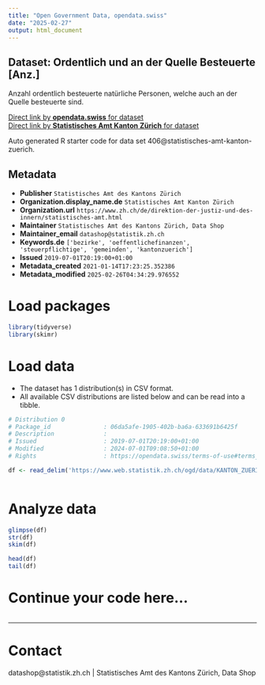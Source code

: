 ```yaml
---
title: "Open Government Data, opendata.swiss"
date: "2025-02-27"
output: html_document
---
```


## Dataset: Ordentlich und an der Quelle Besteuerte [Anz.]

Anzahl ordentlich besteuerte natürliche Personen, welche auch an der Quelle besteuerte sind.

[Direct link by **opendata.swiss** for dataset](https://opendata.swiss/de/dataset/ordentlich-und-an-der-quelle-besteuerte-anz)<br>
[Direct link by **Statistisches Amt Kanton Zürich** for dataset](https://www.zh.ch/de/politik-staat/gemeinden/gemeindeportraet.html)

Auto generated R starter code for data set 406@statistisches-amt-kanton-zuerich.

## Metadata

- **Publisher** `Statistisches Amt des Kantons Zürich`
- **Organization.display_name.de** `Statistisches Amt Kanton Zürich`
- **Organization.url** `https://www.zh.ch/de/direktion-der-justiz-und-des-innern/statistisches-amt.html`
- **Maintainer** `Statistisches Amt des Kantons Zürich, Data Shop`
- **Maintainer_email** `datashop@statistik.zh.ch`
- **Keywords.de** `['bezirke', 'oeffentlichefinanzen', 'steuerpflichtige', 'gemeinden', 'kantonzuerich']`
- **Issued** `2019-07-01T20:19:00+01:00`
- **Metadata_created** `2021-01-14T17:23:25.352386`
- **Metadata_modified** `2025-02-26T04:34:29.976552`


# Load packages

```r

library(tidyverse)
library(skimr)

```

# Load data

-   The dataset has 1 distribution(s) in CSV format.
-   All available CSV distributions are listed below and can be read into a tibble.

```r

# Distribution 0
# Package_id               : 06da5afe-1905-402b-ba6a-633691b6425f
# Description              : 
# Issued                   : 2019-07-01T20:19:00+01:00
# Modified                 : 2024-07-01T09:08:50+01:00
# Rights                   : https://opendata.swiss/terms-of-use#terms_by

df <- read_delim('https://www.web.statistik.zh.ch/ogd/data/KANTON_ZUERICH_832.csv')



```

# Analyze data

```r

glimpse(df)
str(df)
skim(df)

head(df)
tail(df)

```

# Continue your code here...

```r

```

------------------------------------------------------------------------

# Contact

datashop@statistik.zh.ch | Statistisches Amt des Kantons Zürich, Data Shop
